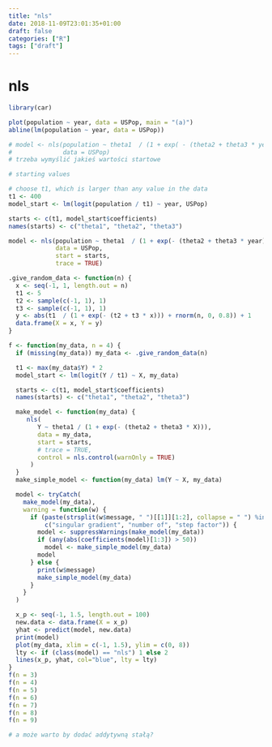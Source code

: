 ```yaml
---
title: "nls"
date: 2018-11-09T23:01:35+01:00
draft: false
categories: ["R"]
tags: ["draft"]
---
```

# nls

```r
library(car)

plot(population ~ year, data = USPop, main = "(a)")
abline(lm(population ~ year, data = USPop))

# model <- nls(population ~ theta1  / (1 + exp( - (theta2 + theta3 * year))),
#              data = USPop)
# trzeba wymyślić jakieś wartości startowe

# starting values

# choose t1, which is larger than any value in the data
t1 <- 400
model_start <- lm(logit(population / t1) ~ year, USPop)

starts <- c(t1, model_start$coefficients)
names(starts) <- c("theta1", "theta2", "theta3")

model <- nls(population ~ theta1  / (1 + exp(- (theta2 + theta3 * year))),
             data = USPop,
             start = starts,
             trace = TRUE)

.give_random_data <- function(n) {
  x <- seq(-1, 1, length.out = n)
  t1 <- 5
  t2 <- sample(c(-1, 1), 1)
  t3 <- sample(c(-1, 1), 1)
  y <- abs(t1  / (1 + exp(- (t2 + t3 * x))) + rnorm(n, 0, 0.8)) + 1
  data.frame(X = x, Y = y)
}

f <- function(my_data, n = 4) {
  if (missing(my_data)) my_data <- .give_random_data(n)

  t1 <- max(my_data$Y) * 2
  model_start <- lm(logit(Y / t1) ~ X, my_data)

  starts <- c(t1, model_start$coefficients)
  names(starts) <- c("theta1", "theta2", "theta3")

  make_model <- function(my_data) {
     nls(
        Y ~ theta1 / (1 + exp(- (theta2 + theta3 * X))),
        data = my_data,
        start = starts,
        # trace = TRUE,
        control = nls.control(warnOnly = TRUE)
      )
  }
  make_simple_model <- function(my_data) lm(Y ~ X, my_data)

  model <- tryCatch(
    make_model(my_data),
    warning = function(w) {
      if (paste(strsplit(w$message, " ")[[1]][1:2], collapse = " ") %in%
          c("singular gradient", "number of", "step factor")) {
        model <- suppressWarnings(make_model(my_data))
        if (any(abs(coefficients(model)[1:3]) > 50))
          model <- make_simple_model(my_data)
        model
      } else {
        print(w$message)
        make_simple_model(my_data)
      }
    }
  )

  x_p <- seq(-1, 1.5, length.out = 100)
  new.data <- data.frame(X = x_p)
  yhat <- predict(model, new.data)
  print(model)
  plot(my_data, xlim = c(-1, 1.5), ylim = c(0, 8))
  lty <- if (class(model) == "nls") 1 else 2
  lines(x_p, yhat, col="blue", lty = lty)
}
f(n = 3)
f(n = 4)
f(n = 5)
f(n = 6)
f(n = 7)
f(n = 8)
f(n = 9)

# a może warto by dodać addytywną stałą?
```
